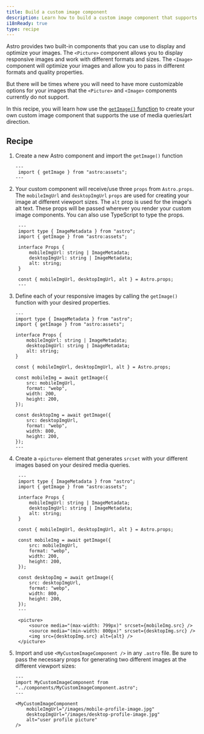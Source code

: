```yaml
---
title: Build a custom image component 
description: Learn how to build a custom image component that supports media queries using the getImage function
i18nReady: true
type: recipe
---
```


Astro provides two built-in components that you can use to display and optimize your images.  The `<Picture>` component allows you to display responsive images and work with different formats and sizes. The `<Image>` component will optimize your images and allow you to pass in different formats and quality properties.

But there will be times where you will need to have more customizable options for your images that the `<Picture>` and `<Image>` components currently do not support. 

In this recipe, you will learn how use the [`getImage()` function](/en/guides/images/#generating-images-with-getimage) to create your own custom image component that supports the use of media queries/art direction.

## Recipe

1. Create a new Astro component and import the `getImage()` function

    ```astro title="src/components/MyCustomImageComponent.astro" 
    ---
     import { getImage } from "astro:assets";
    ---

    ```

2. Your custom component will receive/use three `props` from `Astro.props`. The `mobileImgUrl` and `desktopImgUrl` `props` are used for creating your image at different viewport sizes. The `alt` prop is used for the image's alt text. These props will be passed wherever you render your custom image components. You can also use TypeScript to type the props. 

   ```astro title="src/components/MyCustomImageComponent.astro" ins={11}
    ---
    import type { ImageMetadata } from "astro";
    import { getImage } from "astro:assets";

    interface Props {
        mobileImgUrl: string | ImageMetadata;
        desktopImgUrl: string | ImageMetadata;
        alt: string;
    }

    const { mobileImgUrl, desktopImgUrl, alt } = Astro.props;
    ---

    ```

3. Define each of your responsive images by calling the `getImage()` function with your desired properties.

    ```astro title="src/components/MyCustomImageComponent.astro" ins={13-18, 20-25}
    ---
    import type { ImageMetadata } from "astro";
    import { getImage } from "astro:assets";

    interface Props {
        mobileImgUrl: string | ImageMetadata;
        desktopImgUrl: string | ImageMetadata;
        alt: string;
    }

    const { mobileImgUrl, desktopImgUrl, alt } = Astro.props;

    const mobileImg = await getImage({
        src: mobileImgUrl,
        format: "webp",
        width: 200,
        height: 200,
    });

    const desktopImg = await getImage({
        src: desktopImgUrl,
        format: "webp",
        width: 800,
        height: 200,
    });
    ---

    ```

4. Create a `<picture>` element that generates `srcset` with your different images based on your desired media queries. 

   ```astro title="src/components/MyCustomImageComponent.astro" ins={28-32}
    ---
    import type { ImageMetadata } from "astro";
    import { getImage } from "astro:assets";

    interface Props {
        mobileImgUrl: string | ImageMetadata;
        desktopImgUrl: string | ImageMetadata;
        alt: string;
    }

    const { mobileImgUrl, desktopImgUrl, alt } = Astro.props;

    const mobileImg = await getImage({
        src: mobileImgUrl,
        format: "webp",
        width: 200,
        height: 200,
    });

    const desktopImg = await getImage({
        src: desktopImgUrl,
        format: "webp",
        width: 800,
        height: 200,
    });
    ---

    <picture>
        <source media="(max-width: 799px)" srcset={mobileImg.src} />
        <source media="(min-width: 800px)" srcset={desktopImg.src} />
        <img src={desktopImg.src} alt={alt} />
    </picture>

    ```

5. Import and use `<MyCustomImageComponent />` in any `.astro` file. Be sure to pass the necessary props for generating two different images at the different viewport sizes:

    ```astro title="src/pages/index.astro" 
    ---
    import MyCustomImageComponent from "../components/MyCustomImageComponent.astro";
    ---

    <MyCustomImageComponent
        mobileImgUrl="/images/mobile-profile-image.jpg"
        desktopImgUrl="/images/desktop-profile-image.jpg"
        alt="user profile picture"
    />

    ```